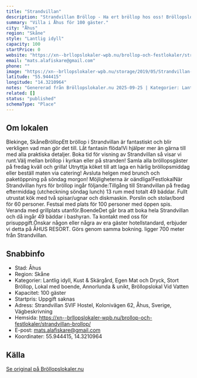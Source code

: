 ```yaml
---
title: "Strandvillan"
description: "Strandvillan Bröllop - Ha ert bröllop hos oss! Bröllopslokal Åhus. Skicka gärna en förfrågan så hjälper vi Er!"
summary: "Villa i Åhus för 100 gäster."
city: "Åhus"
region: "Skåne"
style: "Lantlig idyll"
capacity: 100
startPrice: 0
website: "https://xn--brllopslokaler-wpb.nu/brollop-och-festlokaler/strandvillan-brollop/"
email: "mats.alafiskare@gmail.com"
phone: ""
image: "https://xn--brllopslokaler-wpb.nu/storage/2019/05/Strandvillan-brollop-festlokal-i-skane-ahus-brollopslokal.webp"
latitude: "55.944415"
longitude: "14.3210964"
notes: "Genererad från Bröllopslokaler.nu 2025-09-25 | Kategorier: Lantlig idyll, Kust & Skärgård, Egen Mat och Dryck, Stort Bröllop, Lokal med boende, Annorlunda & unikt, Bröllopslokal Vid Vatten"
related: []
status: "published"
schemaType: "Place"
---
```


## Om lokalen

Blekinge, SkåneBröllopEtt bröllop i Strandvillan är fantastiskt och blir verkligen vad man gör det till. Låt fantasin flöda!Vi hjälper mer än gärna till med alla praktiska detaljer. Boka tid för visning av Strandvillan så visar vi runt.Välj mellan bröllop i kyrkan eller på stranden! Samla alla bröllopsgäster på fredag kväll och grilla! Utnyttja köket till att laga en härlig bröllopsmiddag eller beställ maten via catering! Avsluta helgen med brunch och paketöppning på söndag morgon! Möjligheterna är oändliga!FestlokalNär Strandvillan hyrs för bröllop ingår följande:Tillgång till Strandvillan på fredag eftermiddag (utcheckning söndag lunch) 13 rum med totalt 49 bäddar. Fullt utrustat kök med två spisar/ugnar och diskmaskin. Porslin och stolar/bord för 60 personer. Festsal med plats för 100 personer med öppen spis. Veranda med grillplats utanför.BoendeDet går bra att boka hela Strandvillan och då ingår 49 bäddar i bashyran. Ta kontakt med oss för prisuppgift.Önskar någon eller några av era gäster hotellstandard, erbjuder vi detta på ÅHUS RESORT. Görs genom samma bokning. ligger 700 meter från Strandvillan.

## Snabbinfo

- Stad: Åhus
- Region: Skåne
- Kategorier: Lantlig idyll, Kust & Skärgård, Egen Mat och Dryck, Stort Bröllop, Lokal med boende, Annorlunda & unikt, Bröllopslokal Vid Vatten
- Kapacitet: 100 gäster
- Startpris: Uppgift saknas
- Adress: Strandvillan SVIF Hostel, Kolonivägen 62, Åhus, Sverige, Vägbeskrivning
- Hemsida: https://xn--brllopslokaler-wpb.nu/brollop-och-festlokaler/strandvillan-brollop/
- E-post: mats.alafiskare@gmail.com
- Koordinater: 55.944415, 14.3210964

## Källa

[Se original på Bröllopslokaler.nu](https://xn--brllopslokaler-wpb.nu/brollop-och-festlokaler/strandvillan-brollop/)

